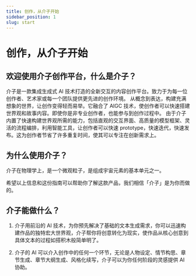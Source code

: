 ```yaml
---
title: 创作，从介子开始
sidebar_position: 1
slug: start
---
```


# 创作，从介子开始

## 欢迎使用介子创作平台，什么是介子？

介子是一款集成生成式 AI 技术打造的全新交互的内容创作平台。致力于为每一位创作者、艺术家或每一个团队提供更先进的创作环境。 从概念到表达，构建充满想象的世界，让创作变得轻而易举。它融合了 AIGC 技术，使创作者可以快速搭建世界观和故事内容。即使你是非专业创作者，也能参与到创作过程中。 由于介子内置了快速构建世界观所需的能力，包括直观的交互界面、高质量的模型框架、灵活的流程编排，利用智能工具，让创作者可以快速 prototype，快速迭代，快速发布。这为创作者节省了许多重复时间，使其可以专注在创新需求上。

## 为什么使用介子？

介子在物理学上，是一个微观粒子，是组成宇宙元素的基本单元之一。

希望以上信息和这份指南可以帮助你了解这款产品，我们相信「介子」是为你而做的。

## 介子能做什么？

1. 介子用前沿的 AI 技术，为你预先解决了基础的文本生成需求，你可以迅速构建作品的独特宏大世界观，介子帮你将创意转化为现实，使作品从核心创意到具体文本的过程如搭积木般简单明了。

2. 介子的 AI 可以介入创作中的任何一个环节，无论是人物设定、情节构思、章节生成、章节大纲生成、风格化续写，介子可以为你任何阶段的灵感提供 AI 协助。
